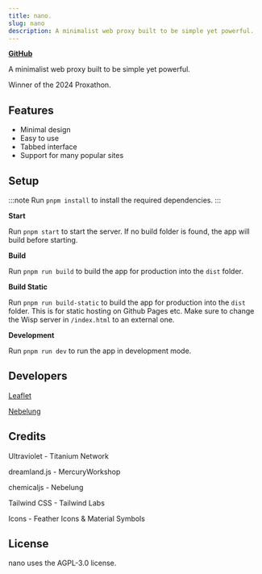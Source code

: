 ```yaml
---
title: nano.
slug: nano
description: A minimalist web proxy built to be simple yet powerful.
---
```


[**GitHub**](https://github.com/titaniumnetwork-dev/nano)

A minimalist web proxy built to be simple yet powerful.

Winner of the 2024 Proxathon.

## Features

-   Minimal design
-   Easy to use
-   Tabbed interface
-   Support for many popular sites

## Setup

:::note
Run `pnpm install` to install the required dependencies.
:::

**Start**

Run `pnpm start` to start the server. If no build folder is found, the app will build before starting.

**Build**

Run `pnpm run build` to build the app for production into the `dist` folder.

**Build Static**

Run `pnpm run build-static` to build the app for production into the `dist` folder. This is for static hosting on Github Pages etc. Make sure to change the Wisp server in `/index.html` to an external one.

**Development**

Run `pnpm run dev` to run the app in development mode.

## Developers

[Leaflet](https://github.com/leafletdev)

[Nebelung](https://github.com/Nebelung-Dev)

## Credits

Ultraviolet - Titanium Network

dreamland.js - MercuryWorkshop

chemicaljs - Nebelung

Tailwind CSS - Tailwind Labs

Icons - Feather Icons & Material Symbols

## License

nano uses the AGPL-3.0 license.
